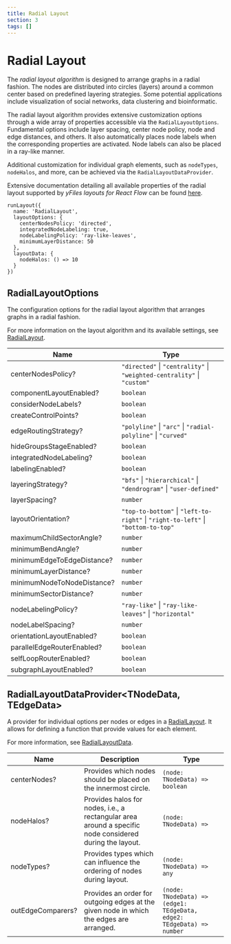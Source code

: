 ```yaml
---
title: Radial Layout
section: 3
tags: []
---
```



#  Radial Layout

The *radial layout algorithm* is designed to arrange graphs in a radial fashion. The nodes are distributed into
circles (layers) around a common center based on predefined layering strategies.
Some potential applications include visualization of social networks, data clustering and bioinformatic.

The radial layout algorithm provides extensive customization options through a wide array of properties accessible
via the `RadialLayoutOptions`. Fundamental options include layer spacing, center node policy, node and edge distances, and others.
It also automatically places node labels when the corresponding properties are activated. Node labels can also be
placed in a ray-like manner.

Additional customization for individual graph elements, such as `nodeTypes`, `nodeHalos`, and more, can be achieved via
the `RadialLayoutDataProvider`.

Extensive documentation detailing all available properties of the radial layout supported by *yFiles layouts for React Flow* can be
found [here](https://docs.yworks.com/yfileshtml/#/api/RadialLayout).

```tsx
runLayout({
  name: 'RadialLayout',
  layoutOptions: {
    centerNodesPolicy: 'directed',
    integratedNodeLabeling: true,
    nodeLabelingPolicy: 'ray-like-leaves',
    minimumLayerDistance: 50
  },
  layoutData: {
    nodeHalos: () => 10
  }
})
```

## RadialLayoutOptions


The configuration options for the radial layout algorithm that arranges graphs in a radial fashion. <p> For more information on the layout algorithm and its available settings, see [RadialLayout](https://docs.yworks.com/yfileshtml/#/api/RadialLayout). </p>

| Name  | Type |
|---|---|
| <div id="centernodespolicy">centerNodesPolicy?</div> | `"directed"`  &#124; `"centrality"`  &#124; `"weighted-centrality"`  &#124; `"custom"` |
| <div id="componentlayoutenabled">componentLayoutEnabled?</div> | `boolean` |
| <div id="considernodelabels">considerNodeLabels?</div> | `boolean` |
| <div id="createcontrolpoints">createControlPoints?</div> | `boolean` |
| <div id="edgeroutingstrategy">edgeRoutingStrategy?</div> | `"polyline"`  &#124; `"arc"`  &#124; `"radial-polyline"`  &#124; `"curved"` |
| <div id="hidegroupsstageenabled">hideGroupsStageEnabled?</div> | `boolean` |
| <div id="integratednodelabeling">integratedNodeLabeling?</div> | `boolean` |
| <div id="labelingenabled">labelingEnabled?</div> | `boolean` |
| <div id="layeringstrategy">layeringStrategy?</div> | `"bfs"`  &#124; `"hierarchical"`  &#124; `"dendrogram"`  &#124; `"user-defined"` |
| <div id="layerspacing">layerSpacing?</div> | `number` |
| <div id="layoutorientation">layoutOrientation?</div> | `"top-to-bottom"`  &#124; `"left-to-right"`  &#124; `"right-to-left"`  &#124; `"bottom-to-top"` |
| <div id="maximumchildsectorangle">maximumChildSectorAngle?</div> | `number` |
| <div id="minimumbendangle">minimumBendAngle?</div> | `number` |
| <div id="minimumedgetoedgedistance">minimumEdgeToEdgeDistance?</div> | `number` |
| <div id="minimumlayerdistance">minimumLayerDistance?</div> | `number` |
| <div id="minimumnodetonodedistance">minimumNodeToNodeDistance?</div> | `number` |
| <div id="minimumsectordistance">minimumSectorDistance?</div> | `number` |
| <div id="nodelabelingpolicy">nodeLabelingPolicy?</div> | `"ray-like"`  &#124; `"ray-like-leaves"`  &#124; `"horizontal"` |
| <div id="nodelabelspacing">nodeLabelSpacing?</div> | `number` |
| <div id="orientationlayoutenabled">orientationLayoutEnabled?</div> | `boolean` |
| <div id="paralleledgerouterenabled">parallelEdgeRouterEnabled?</div> | `boolean` |
| <div id="selflooprouterenabled">selfLoopRouterEnabled?</div> | `boolean` |
| <div id="subgraphlayoutenabled">subgraphLayoutEnabled?</div> | `boolean` |


## RadialLayoutDataProvider&lt;TNodeData, TEdgeData&gt;

A provider for individual options per nodes or edges in a [RadialLayout](https://docs.yworks.com/yfileshtml/#/api/RadialLayout). It allows for defining a function that provide values for each element.

For more information, see [RadialLayoutData](https://docs.yworks.com/yfileshtml/#/api/RadialLayoutData).

| Name | Description | Type |
|---|---|---|
| <div id="centernodes">centerNodes?</div> |  Provides which nodes should be placed on the innermost circle. | `(node: TNodeData) => boolean` |
| <div id="nodehalos">nodeHalos?</div> |  Provides halos for nodes, i.e., a rectangular area around a specific node considered during the layout. | `(node: TNodeData) => `<TypeLink type="NodeHalo"/> |
| <div id="nodetypes">nodeTypes?</div> |  Provides types which can influence the ordering of nodes during layout. | `(node: TNodeData) => any` |
| <div id="outedgecomparers">outEdgeComparers?</div> |  Provides an order for outgoing edges at the given node in which the edges are arranged. | `(node: TNodeData) => (edge1: TEdgeData, edge2: TEdgeData) => number` |
